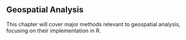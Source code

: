 ## Geospatial Analysis

This chapter will cover major methods relevant to geospatial analysis, focusing on their implementation in R.